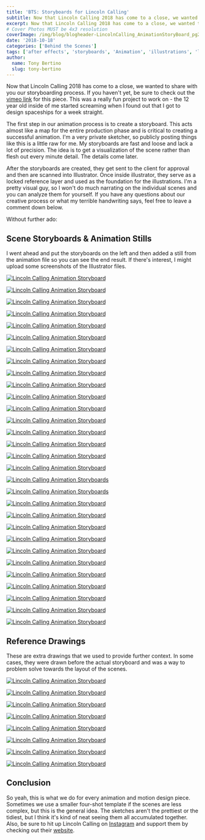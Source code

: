 ```yaml
---
title: 'BTS: Storyboards for Lincoln Calling'
subtitle: Now that Lincoln Calling 2018 has come to a close, we wanted to share with you our storyboarding process.
excerpt: Now that Lincoln Calling 2018 has come to a close, we wanted to share with you our storyboarding process.
# Cover Photos MUST be 4x3 resolution
coverImage: /img/blog/blogheader-LincolnCalling_AnimationStoryBoard_pg20-1.jpg
date: '2018-10-18'
categories: ['Behind the Scenes']
tags: ['after effects', 'storyboards', 'Animation', 'illustrations', 'lincoln calling', 'process']
author:
  name: Tony Bertino
  slug: tony-bertino
---
```


Now that Lincoln Calling 2018 has come to a close, we wanted to share with you our storyboarding process. If you haven't yet, be sure to check out the [vimeo link](https://vimeo.com/262479074) for this piece. This was a really fun project to work on - the 12 year old inside of me started screaming when I found out that I got to design spaceships for a week straight.

The first step in our animation process is to create a storyboard. This acts almost like a map for the entire production phase and is critical to creating a successful animation. I'm a very private sketcher, so publicly posting things like this is a little raw for me. My storyboards are fast and loose and lack a lot of precision. The idea is to get a visualization of the scene rather than flesh out every minute detail. The details come later.

After the storyboards are created, they get sent to the client for approval and then are scanned into Illustrator. Once inside illustrator, they serve as a locked reference layer and used as the foundation for the illustrations. I'm a pretty visual guy, so I won't do much narrating on the individual scenes and you can analyze them for yourself. If you have any questions about our creative process or what my terrible handwriting says, feel free to leave a comment down below.

Without further ado:

## Scene Storyboards & Animation Stills

I went ahead and put the storyboards on the left and then added a still from the animation file so you can see the end result. If there's interest, I might upload some screenshots of the Illustrator files.

[![Lincoln Calling Animation Storyboard](https://cdn.pixelbakery.com/img/blog/LincolnCalling_AnimationStoryBoard_titlecard2.jpg)](https://cdn.pixelbakery.com/img/blog/LincolnCalling_AnimationStoryBoard_titlecard2.jpg)

[![Lincoln Calling Animation Storyboard](https://cdn.pixelbakery.com/img/blog/LincolnCalling_AnimationStoryBoard_pg1.jpg)](https://cdn.pixelbakery.com/img/blog/LincolnCalling_AnimationStoryBoard_pg1.jpg)

[![Lincoln Calling Animation Storyboard](https://cdn.pixelbakery.com/img/blog/LincolnCalling_Animation_ref1.jpg)](https://cdn.pixelbakery.com/img/blog/LincolnCalling_Animation_ref1.jpg)

[![Lincoln Calling Animation Storyboard](https://cdn.pixelbakery.com/img/blog/LincolnCalling_AnimationStoryBoard_pg2.jpg)](https://cdn.pixelbakery.com/img/blog/LincolnCalling_AnimationStoryBoard_pg2.jpg)

[![Lincoln Calling Animation Storyboard](https://cdn.pixelbakery.com/img/blog/LincolnCalling_Animation_ref2.jpg)](https://cdn.pixelbakery.com/img/blog/LincolnCalling_Animation_ref2.jpg)

[![Lincoln Calling Animation Storyboard](https://cdn.pixelbakery.com/img/blog/LincolnCalling_AnimationStoryBoard_pg3.jpg)](https://cdn.pixelbakery.com/img/blog/LincolnCalling_AnimationStoryBoard_pg3.jpg)

[![Lincoln Calling Animation Storyboard](https://cdn.pixelbakery.com/img/blog/LincolnCalling_Animation_ref3.jpg)](https://cdn.pixelbakery.com/img/blog/LincolnCalling_Animation_ref3.jpg)

[![Lincoln Calling Animation Storyboard](https://cdn.pixelbakery.com/img/blog/LincolnCalling_AnimationStoryBoard_pg4.jpg)](https://cdn.pixelbakery.com/img/blog/LincolnCalling_AnimationStoryBoard_pg4.jpg)

[![Lincoln Calling Animation Storyboard](https://cdn.pixelbakery.com/img/blog/LincolnCalling_Animation_ref5.jpg)](https://cdn.pixelbakery.com/img/blog/LincolnCalling_AnimationStoryBoard_pg4.jpg)

[![Lincoln Calling Animation Storyboard](https://cdn.pixelbakery.com/img/blog/LincolnCalling_AnimationStoryBoard_pg5.jpg)](https://cdn.pixelbakery.com/img/blog/LincolnCalling_Animation_ref5.jpg)

[![Lincoln Calling Animation Storyboard](https://cdn.pixelbakery.com/img/blog/LincolnCalling_Animation_ref4.jpg)](https://cdn.pixelbakery.com/img/blog/LincolnCalling_AnimationStoryBoard_pg5.jpg)

[![Lincoln Calling Animation Storyboard](https://cdn.pixelbakery.com/img/blog/LincolnCalling_AnimationStoryBoard_pg6.jpg)](https://cdn.pixelbakery.com/img/blog/LincolnCalling_AnimationStoryBoard_pg6.jpg)

[![Lincoln Calling Animation Storyboard](https://cdn.pixelbakery.com/img/blog/LincolnCalling_Animation_ref8.jpg)](https://cdn.pixelbakery.com/img/blog/LincolnCalling_Animation_ref8.jpg)

[![Lincoln Calling Animation Storyboard](https://cdn.pixelbakery.com/img/blog/LincolnCalling_AnimationStoryBoard_pg7.jpg)](https://cdn.pixelbakery.com/img/blog/LincolnCalling_AnimationStoryBoard_pg7.jpg)

[![Lincoln Calling Animation Storyboard](https://cdn.pixelbakery.com/img/blog/LincolnCalling_Animation_ref6.jpg)](https://cdn.pixelbakery.com/img/blog/LincolnCalling_Animation_ref6.jpg)

[![Lincoln Calling Animation Storyboard](https://cdn.pixelbakery.com/img/blog/LincolnCalling_AnimationStoryBoard_pg8.jpg)](https://cdn.pixelbakery.com/img/blog/LincolnCalling_AnimationStoryBoard_pg8.jpg)

[![Lincoln Calling Animation Storyboard](https://cdn.pixelbakery.com/img/blog/LincolnCalling_Animation_ref9.jpg)](https://cdn.pixelbakery.com/img/blog/LincolnCalling_Animation_ref9.jpg)

[![Lincoln Calling Animation Storyboards](https://cdn.pixelbakery.com/img/blog/LincolnCalling_AnimationStoryBoard_pg9.jpg)](https://cdn.pixelbakery.com/img/blog/LincolnCalling_AnimationStoryBoard_pg9.jpg)

[![Lincoln Calling Animation Storyboards](https://cdn.pixelbakery.com/img/blog/LincolnCalling_AnimationStoryBoard_pg10.jpg)](https://cdn.pixelbakery.com/img/blog/LincolnCalling_AnimationStoryBoard_pg10.jpg)

[![Lincoln Calling Animation Storyboard](https://cdn.pixelbakery.com/img/blog/LincolnCalling_Animation_ref11.jpg)](https://cdn.pixelbakery.com/img/blog/LincolnCalling_Animation_ref11.jpg)

[![Lincoln Calling Animation Storyboard](https://cdn.pixelbakery.com/img/blog/LincolnCalling_AnimationStoryBoard_pg11.jpg)](https://cdn.pixelbakery.com/img/blog/LincolnCalling_AnimationStoryBoard_pg11.jpg)

[![Lincoln Calling Animation Storyboard](https://cdn.pixelbakery.com/img/blog/LincolnCalling_Animation_ref12.jpg)](https://cdn.pixelbakery.com/img/blog/LincolnCalling_Animation_ref12.jpg)

[![Lincoln Calling Animation Storyboard](https://cdn.pixelbakery.com/img/blog/LincolnCalling_AnimationStoryBoard_pg12.jpg)](https://cdn.pixelbakery.com/img/blog/LincolnCalling_AnimationStoryBoard_pg12.jpg)

[![Lincoln Calling Animation Storyboard](https://cdn.pixelbakery.com/img/blog/LincolnCalling_Animation_ref13.jpg)](https://cdn.pixelbakery.com/img/blog/LincolnCalling_Animation_ref13.jpg)

[![Lincoln Calling Animation Storyboard](https://cdn.pixelbakery.com/img/blog/LincolnCalling_AnimationStoryBoard_pg13.jpg)](https://cdn.pixelbakery.com/img/blog/LincolnCalling_AnimationStoryBoard_pg13.jpg)

[![Lincoln Calling Animation Storyboard](https://cdn.pixelbakery.com/img/blog/LincolnCalling_Animation_ref14.jpg)](https://cdn.pixelbakery.com/img/blog/LincolnCalling_Animation_ref14.jpg)

[![Lincoln Calling Animation Storyboard](https://cdn.pixelbakery.com/img/blog/LincolnCalling_AnimationStoryBoard_pg14.jpg)](https://cdn.pixelbakery.com/img/blog/LincolnCalling_AnimationStoryBoard_pg14.jpg)

[![Lincoln Calling Animation Storyboard](https://cdn.pixelbakery.com/img/blog/LincolnCalling_Animation_ref15.jpg)](https://cdn.pixelbakery.com/img/blog/LincolnCalling_Animation_ref15.jpg)

[![Lincoln Calling Animation Storyboard](https://cdn.pixelbakery.com/img/blog/LincolnCalling_AnimationStoryBoard_pg15.jpg)](https://cdn.pixelbakery.com/img/blog/LincolnCalling_AnimationStoryBoard_pg15.jpg)

[![Lincoln Calling Animation Storyboard](https://cdn.pixelbakery.com/img/blog/LincolnCalling_Animation_ref16.jpg)](https://cdn.pixelbakery.com/img/blog/LincolnCalling_Animation_ref16.jpg)

## Reference Drawings

These are extra drawings that we used to provide further context. In some cases, they were drawn before the actual storyboard and was a way to problem solve towards the layout of the scenes.

[![Lincoln Calling Animation Storyboard](https://cdn.pixelbakery.com/img/blog/LincolnCalling_AnimationStoryBoard_referencecard.jpg)](https://cdn.pixelbakery.com/img/blog/LincolnCalling_AnimationStoryBoard_referencecard.jpg)

[![Lincoln Calling Animation Storyboard](https://cdn.pixelbakery.com/img/blog/LincolnCalling_AnimationStoryBoard_pg16.jpg)](https://cdn.pixelbakery.com/img/blog/LincolnCalling_AnimationStoryBoard_pg16.jpg)

[![Lincoln Calling Animation Storyboard](https://cdn.pixelbakery.com/img/blog/LincolnCalling_AnimationStoryBoard_pg17.jpg)](https://cdn.pixelbakery.com/img/blog/LincolnCalling_AnimationStoryBoard_pg17.jpg)

[![Lincoln Calling Animation Storyboard](https://cdn.pixelbakery.com/img/blog/LincolnCalling_AnimationStoryBoard_pg19.jpg)](https://cdn.pixelbakery.com/img/blog/LincolnCalling_AnimationStoryBoard_pg19.jpg)

[![Lincoln Calling Animation Storyboard](https://cdn.pixelbakery.com/img/blog/LincolnCalling_AnimationStoryBoard_pg20.jpg)](https://cdn.pixelbakery.com/img/blog/LincolnCalling_AnimationStoryBoard_pg20.jpg)

[![Lincoln Calling Animation Storyboard](https://cdn.pixelbakery.com/img/blog/LincolnCalling_AnimationStoryBoard_pg21.jpg)](https://cdn.pixelbakery.com/img/blog/LincolnCalling_AnimationStoryBoard_pg21.jpg)

[![Lincoln Calling Animation Storyboard](https://cdn.pixelbakery.com/img/blog/LincolnCalling_AnimationStoryBoard_pg22.jpg)](https://cdn.pixelbakery.com/img/blog/LincolnCalling_AnimationStoryBoard_pg22.jpg)

[![Lincoln Calling Animation Storyboard](https://cdn.pixelbakery.com/img/blog/LincolnCalling_AnimationStoryBoard_pg23.jpg)](https://cdn.pixelbakery.com/img/blog/LincolnCalling_AnimationStoryBoard_pg23.jpg)

## Conclusion

So yeah, this is what we do for every animation and motion design piece. Sometimes we use a smaller four-shot template if the scenes are less complex, but this is the general idea. The sketches aren't the prettiest or the tidiest, but I think it's kind of neat seeing them all accumulated together. Also, be sure to hit up Lincoln Calling on [Instagram](https://instagram.com/lincolncalling_) and support them by checking out their [website](https://lincolncalling.com/).
